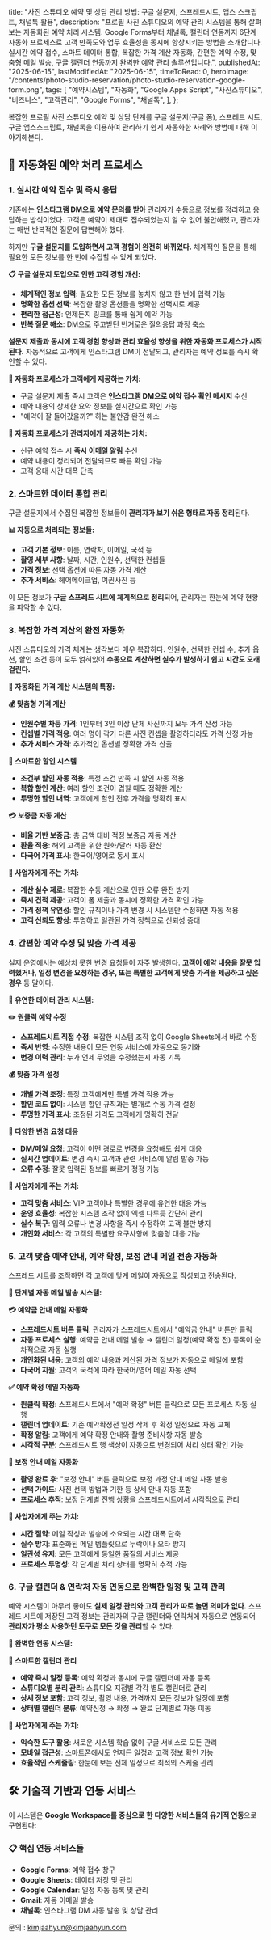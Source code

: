 
  title:
    "사진 스튜디오 예약 및 상담 관리 방법: 구글 설문지, 스프레드시트, 앱스 스크립트, 채널톡 활용",
  description:
    "프로필 사진 스튜디오의 예약 관리 시스템을 통해 살펴보는 자동화된 예약 처리 시스템. Google Forms부터 채널톡, 캘린더 연동까지 6단계 자동화 프로세스로 고객 만족도와 업무 효율성을 동시에 향상시키는 방법을 소개합니다. 실시간 예약 접수, 스마트 데이터 통합, 복잡한 가격 계산 자동화, 간편한 예약 수정, 맞춤형 메일 발송, 구글 캘린더 연동까지 완벽한 예약 관리 솔루션입니다.",
  publishedAt: "2025-06-15",
  lastModifiedAt: "2025-06-15",
  timeToRead: 0,
  heroImage:
    "/contents/photo-studio-reservation/photo-studio-reservation-google-form.png",
  tags: [
    "예약시스템",
    "자동화",
    "Google Apps Script",
    "사진스튜디오",
    "비즈니스",
    "고객관리",
    "Google Forms",
    "채널톡",
  ],
};

복잡한 프로필 사진 스튜디오 예약 및 상담 단계를 구글 설문지(구글 폼), 스프레드 시트, 구글 앱스스크립트, 채널톡을 이용하여 관리하기 쉽게 자동화한 사례와 방법에 대해 이야기해본다.

## 🔄 자동화된 예약 처리 프로세스

### 1. 실시간 예약 접수 및 즉시 응답

기존에는 **인스타그램 DM으로 예약 문의를 받아** 관리자가 수동으로 정보를 정리하고 응답하는 방식이었다. 고객은 예약이 제대로 접수되었는지 알 수 없어 불안해했고, 관리자는 매번 반복적인 질문에 답변해야 했다.

하지만 **구글 설문지를 도입하면서 고객 경험이 완전히 바뀌었다.** 체계적인 질문을 통해 필요한 모든 정보를 한 번에 수집할 수 있게 되었다.

<ImageWithCaption
  src="/contents/photo-studio-reservation/photo-studio-reservation-google-form.png"
  alt="예약 구글 설문지 예시"
/>

**📋 구글 설문지 도입으로 인한 고객 경험 개선:**

- **체계적인 정보 입력**: 필요한 모든 정보를 놓치지 않고 한 번에 입력 가능
- **명확한 옵션 선택**: 복잡한 촬영 옵션들을 명확한 선택지로 제공
- **편리한 접근성**: 언제든지 링크를 통해 쉽게 예약 가능
- **반복 질문 해소**: DM으로 주고받던 번거로운 질의응답 과정 축소

**설문지 제출과 동시에 고객 경험 향상과 관리 효율성 향상을 위한 자동화 프로세스가 시작된다.** 자동적으로 고객에게 인스타그램 DM이 전달되고, 관리자는 예약 정보를 즉시 확인할 수 있다.

**🎯 자동화 프로세스가 고객에게 제공하는 가치:**

- 구글 설문지 제출 즉시 고객은 **인스타그램 DM으로 예약 접수 확인 메시지** 수신
- 예약 내용의 상세한 요약 정보를 실시간으로 확인 가능
- "예약이 잘 들어갔을까?" 하는 불안감 완전 해소

<ImageWithCaption
  src="/contents/photo-studio-reservation/instagram-dm-reservation-confirmation-message.jpeg"
  alt="인스타그램 DM 예약 접수 확인 메시지"
/>

**🎯 자동화 프로세스가 관리자에게 제공하는 가치:**

- 신규 예약 접수 시 **즉시 이메일 알림** 수신
- 예약 내용이 정리되어 전달되므로 빠른 확인 가능
- 고객 응대 시간 대폭 단축

### 2. 스마트한 데이터 통합 관리

구글 설문지에서 수집된 복잡한 정보들이 **관리자가 보기 쉬운 형태로 자동 정리**된다.

**📊 자동으로 처리되는 정보들:**

- **고객 기본 정보**: 이름, 연락처, 이메일, 국적 등
- **촬영 세부 사항**: 날짜, 시간, 인원수, 선택한 컨셉들
- **가격 정보**: 선택 옵션에 따른 자동 가격 계산
- **추가 서비스**: 헤어메이크업, 여권사진 등

이 모든 정보가 **구글 스프레드 시트에 체계적으로 정리**되어, 관리자는 한눈에 예약 현황을 파악할 수 있다.

<ImageWithCaption
  src="/contents/photo-studio-reservation/google-form-reservation-data-spreadsheet-1.png"
  alt="구글 설문지 예약 접수 정보 스프레드시트 예시"
/>

<ImageWithCaption
  src="/contents/photo-studio-reservation/google-form-reservation-data-spreadsheet-2.png"
  alt="예약 정보를 기반으로 계산된 가격이 스프레드 시트에 정리"
/>

### 3. 복잡한 가격 계산의 완전 자동화

사진 스튜디오의 가격 체계는 생각보다 매우 복잡하다. 인원수, 선택한 컨셉 수, 추가 옵션, 할인 조건 등이 모두 얽혀있어 **수동으로 계산하면 실수가 발생하기 쉽고 시간도 오래 걸린다.**

**🎯 자동화된 가격 계산 시스템의 특징:**

**💰 맞춤형 가격 계산**

- **인원수별 차등 가격**: 1인부터 3인 이상 단체 사진까지 모두 가격 산정 가능
- **컨셉별 가격 적용**: 여러 명이 각기 다른 사진 컨셉을 촬영하더라도 가격 산정 가능
- **추가 서비스 가격**: 추가적인 옵션별 정확한 가격 산출

**🎁 스마트한 할인 시스템**

- **조건부 할인 자동 적용**: 특정 조건 만족 시 할인 자동 적용
- **복합 할인 계산**: 여러 할인 조건이 겹칠 때도 정확한 계산
- **투명한 할인 내역**: 고객에게 할인 전후 가격을 명확히 표시

**💳 보증금 자동 계산**

- **비율 기반 보증금**: 총 금액 대비 적정 보증금 자동 계산
- **환율 적용**: 해외 고객을 위한 원화/달러 자동 환산
- **다국어 가격 표시**: 한국어/영어로 동시 표시

**🎯 사업자에게 주는 가치:**

- **계산 실수 제로**: 복잡한 수동 계산으로 인한 오류 완전 방지
- **즉시 견적 제공**: 고객이 폼 제출과 동시에 정확한 가격 확인 가능
- **가격 정책 유연성**: 할인 규칙이나 가격 변경 시 시스템만 수정하면 자동 적용
- **고객 신뢰도 향상**: 투명하고 일관된 가격 정책으로 신뢰성 증대

### 4. 간편한 예약 수정 및 맞춤 가격 제공

실제 운영에서는 예상치 못한 변경 요청들이 자주 발생한다. **고객이 예약 내용을 잘못 입력했거나, 일정 변경을 요청하는 경우, 또는 특별한 고객에게 맞춤 가격을 제공하고 싶은 경우** 등 말이다.

**🎯 유연한 데이터 관리 시스템:**

**✏️ 원클릭 예약 수정**

- **스프레드시트 직접 수정**: 복잡한 시스템 조작 없이 Google Sheets에서 바로 수정
- **즉시 반영**: 수정한 내용이 모든 연동 서비스에 자동으로 동기화
- **변경 이력 관리**: 누가 언제 무엇을 수정했는지 자동 기록

**💰 맞춤 가격 설정**

- **개별 가격 조정**: 특정 고객에게만 특별 가격 적용 가능
- **할인 코드 없이**: 시스템 할인 규칙과는 별개로 수동 가격 설정
- **투명한 가격 표시**: 조정된 가격도 고객에게 명확히 전달

**📱 다양한 변경 요청 대응**

- **DM/메일 요청**: 고객이 어떤 경로로 변경을 요청해도 쉽게 대응
- **실시간 업데이트**: 변경 즉시 고객과 관련 서비스에 알림 발송 가능
- **오류 수정**: 잘못 입력된 정보를 빠르게 정정 가능

**🎯 사업자에게 주는 가치:**

- **고객 맞춤 서비스**: VIP 고객이나 특별한 경우에 유연한 대응 가능
- **운영 효율성**: 복잡한 시스템 조작 없이 엑셀 다루듯 간단히 관리
- **실수 복구**: 입력 오류나 변경 사항을 즉시 수정하여 고객 불만 방지
- **개인화 서비스**: 각 고객의 특별한 요구사항에 맞춤형 대응 가능

### 5. 고객 맞춤 예약 안내, 예약 확정, 보정 안내 메일 전송 자동화

스프레드 시트를 조작하면 각 고객에 맞게 메일이 자동으로 작성되고 전송된다.

**🎯 단계별 자동 메일 발송 시스템:**

**💳 예약금 안내 메일 자동화**

- **스프레드시트 버튼 클릭**: 관리자가 스프레드시트에서 "예약금 안내" 버튼만 클릭
- **자동 프로세스 실행**: 예약금 안내 메일 발송 → 캘린더 일정(예약 확정 전) 등록이 순차적으로 자동 실행
- **개인화된 내용**: 고객의 예약 내용과 계산된 가격 정보가 자동으로 메일에 포함
- **다국어 지원**: 고객의 국적에 따라 한국어/영어 메일 자동 선택

<ImageWithCaption
  src="/contents/photo-studio-reservation/automated-reservation-confirmation-email.png"
  alt="자동화되어 전송된 예약 안내 메일 예시"
/>

**✅ 예약 확정 메일 자동화**

- **원클릭 확정**: 스프레드시트에서 "예약 확정" 버튼 클릭으로 모든 프로세스 자동 실행
- **캘린더 업데이트**: 기존 예약확정전 일정 삭제 후 확정 일정으로 자동 교체
- **확정 알림**: 고객에게 예약 확정 안내와 촬영 준비사항 자동 발송
- **시각적 구분**: 스프레드시트 행 색상이 자동으로 변경되어 처리 상태 확인 가능

**🎨 보정 안내 메일 자동화**

- **촬영 완료 후**: "보정 안내" 버튼 클릭으로 보정 과정 안내 메일 자동 발송
- **선택 가이드**: 사진 선택 방법과 기한 등 상세 안내 자동 포함
- **프로세스 추적**: 보정 단계별 진행 상황을 스프레드시트에서 시각적으로 관리

**🎯 사업자에게 주는 가치:**

- **시간 절약**: 메일 작성과 발송에 소요되는 시간 대폭 단축
- **실수 방지**: 표준화된 메일 템플릿으로 누락이나 오타 방지
- **일관성 유지**: 모든 고객에게 동일한 품질의 서비스 제공
- **프로세스 투명성**: 각 단계별 처리 상태를 명확히 추적 가능

### 6. 구글 캘린더 & 연락처 자동 연동으로 완벽한 일정 및 고객 관리

예약 시스템이 아무리 좋아도 **실제 일정 관리와 고객 관리가 따로 놀면 의미가 없다.** 스프레드 시트에 저장된 고객 정보는 관리자의 구글 캘린더와 연락처에 자동으로 연동되어 **관리자가 평소 사용하던 도구로 모든 것을 관리**할 수 있다.

**🎯 완벽한 연동 시스템:**

**📅 스마트한 캘린더 관리**

- **예약 즉시 일정 등록**: 예약 확정과 동시에 구글 캘린더에 자동 등록
- **스튜디오별 분리 관리**: 스튜디오 지점별 각각 별도 캘린더로 관리
- **상세 정보 포함**: 고객 정보, 촬영 내용, 가격까지 모든 정보가 일정에 포함
- **상태별 캘린더 분류**: 예약신청 → 확정 → 완료 단계별로 자동 이동

**🎯 사업자에게 주는 가치:**

- **익숙한 도구 활용**: 새로운 시스템 학습 없이 구글 서비스로 모든 관리
- **모바일 접근성**: 스마트폰에서도 언제든 일정과 고객 정보 확인 가능
- **효율적인 스케줄링**: 한눈에 보는 전체 일정으로 최적의 스케줄 관리

## 🛠️ 기술적 기반과 연동 서비스

이 시스템은 **Google Workspace를 중심으로 한 다양한 서비스들의 유기적 연동**으로 구현된다:

### 📋 핵심 연동 서비스들

- **Google Forms**: 예약 접수 창구
- **Google Sheets**: 데이터 저장 및 관리
- **Google Calendar**: 일정 자동 등록 및 관리
- **Gmail**: 자동 이메일 발송
- **채널톡**: 인스타그램 DM 자동 발송 및 상담 관리

문의 : [kimjaahyun@kimjaahyun.com](mailto:kimjaahyun@kimjaahyun.com)
